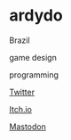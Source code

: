 # ardydo

<Location>

Brazil

</Location>



<Skills>

game design

programming

</Skills>

<Personal>

[Twitter](https://twitter.com/octopedro)

[Itch.io](https://ardydo.itch.io)

[Mastodon](https://mastodon.gamedev.place/@octopedro)

</Personal>


